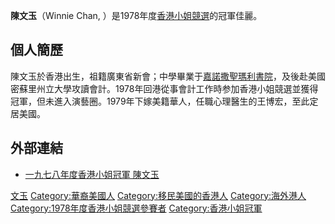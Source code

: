 {{unreferenced|time=2016-09-11T03:54:36+00:00}}
{{Infobox pageant titleholder
| name             = 陳文玉<br>Winnie Chan Man Yuk
| image            = 
| image_size       = 
| alt              = 
| caption          = 
| native_name      = 
| native_name_lang = 
| birth_name       = 
| birth_date       = {{birth date and age|1955|04|04}}
| birth_place      = {{BHKG}}
| alias            = 
| death_date       = 
| death_place      = 
| hometown         = 
| residence        = {{USA}}
| education        = 大學
| alma_mater       = [[嘉諾撒聖瑪利書院|嘉諾撒聖瑪利書院]]
| occupation       = 
| years_active     = 
| films            = 
| agency           = 
| height           =  5'5 1/2 
| hair_color       = 黑色
| eye_color        = 黑色
| title            = 1978年度[[香港小姐|香港小姐]]冠軍
| competitions     = 1978年度[[香港小姐競選|香港小姐競選]]<br>[[環球小姐|環球小姐]]競選
| spouse           = {{marriage|王博宏|1979}}
| domestic_partner = 
| children         = 
| homepage         = 
| signature        = 
}}

'''陳文玉'''（Winnie Chan, {{bd|1955年|4月4日|}}）是1978年度[[香港小姐競選|香港小姐競選]]的冠軍佳麗。

==個人簡歷==

陳文玉於香港出生，祖籍廣東省新會；中學畢業于[[嘉諾撒聖瑪利書院|嘉諾撒聖瑪利書院]]，及後赴美國密蘇里州立大學攻讀會計。1978年回港從事會計工作時参加香港小姐競選並獲得冠軍，但未進入演藝圈。1979年下嫁美籍華人，任職心理醫生的王博宏，至此定居美國。

== 外部連結 ==
*[https://web.archive.org/web/20180106063535/http://misshk.tvb.com/art_41.html 一九七八年度香港小姐冠軍 陳文玉]

{{香港小姐|[[朱玲玲|朱玲玲]]|冠|1978|[[鄭文雅|鄭文雅]]}}

[[Category:陳姓|文玉]]
[[Category:華裔美國人|Category:華裔美國人]]
[[Category:移民美國的香港人|Category:移民美國的香港人]]
[[Category:海外港人|Category:海外港人]]
[[Category:1978年度香港小姐競選參賽者|Category:1978年度香港小姐競選參賽者]]
[[Category:香港小姐冠軍|Category:香港小姐冠軍]]
{{HK-bio-stub}}